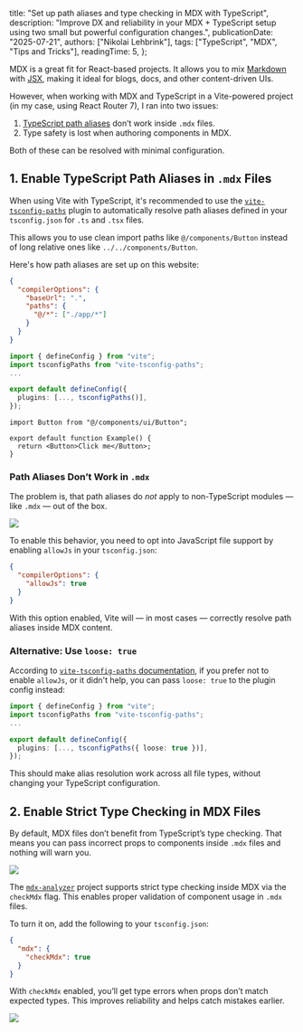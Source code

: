 
  title: "Set up path aliases and type checking in MDX with TypeScript",
  description:
    "Improve DX and reliability in your MDX + TypeScript setup using two small but powerful configuration changes.",
  publicationDate: "2025-07-21",
  authors: ["Nikolai Lehbrink"],
  tags: ["TypeScript", "MDX", "Tips and Tricks"],
  readingTime: 5,
};

MDX is a great fit for React-based projects. It allows you to mix [Markdown](https://de.wikipedia.org/wiki/Markdown#:~:text=Markdown%20ist%20eine%20vereinfachte%20Auszeichnungssprache,bei%20der%20Entwicklung%20der%20Syntax.) with [JSX](https://react.dev/learn/writing-markup-with-jsx), making it ideal for blogs, docs, and other content-driven UIs.

However, when working with MDX and TypeScript in a Vite-powered project (in my case, using React Router 7), I ran into two issues:

1. [TypeScript path aliases](https://dev.to/larswaechter/path-aliases-with-typescript-in-nodejs-4353) don’t work inside `.mdx` files.
2. Type safety is lost when authoring components in MDX.

Both of these can be resolved with minimal configuration.

## 1. Enable TypeScript Path Aliases in `.mdx` Files

When using Vite with TypeScript, it's recommended to use the [`vite-tsconfig-paths`](https://github.com/aleclarson/vite-tsconfig-paths) plugin to automatically resolve path aliases defined in your `tsconfig.json` for `.ts` and `.tsx` files.

This allows you to use clean import paths like `@/components/Button` instead of long relative ones like `../../components/Button`.

Here's how path aliases are set up on this website:

```json filename="portfolio/tsconfig.json"
{
  "compilerOptions": {
    "baseUrl": ".",
    "paths": {
      "@/*": ["./app/*"]
    }
  }
}
```

```ts filename="portfolio/vite.config.ts"
import { defineConfig } from "vite";
import tsconfigPaths from "vite-tsconfig-paths";
...

export default defineConfig({
  plugins: [..., tsconfigPaths()],
});
```

```tsx filename="portfolio/app/routes/example.tsx"
import Button from "@/components/ui/Button";

export default function Example() {
  return <Button>Click me</Button>;
}
```

### Path Aliases Don’t Work in `.mdx`

The problem is, that path aliases do _not_ apply to non-TypeScript modules — like `.mdx` — out of the box.

<Image
  src={errorMessage}
  width={750}
  height={146}
  caption="Path aliases do not work in MDX files out of the box — leading to an error when importing components"
/>

To enable this behavior, you need to opt into JavaScript file support by enabling `allowJs` in your `tsconfig.json`:

```json
{
  "compilerOptions": {
    "allowJs": true
  }
}
```

With this option enabled, Vite will — in most cases — correctly resolve path aliases inside MDX content.

### Alternative: Use `loose: true`

According to [`vite-tsconfig-paths` documentation](https://github.com/aleclarson/vite-tsconfig-paths?tab=readme-ov-file#%EF%B8%8F-non-typescript-modules-need-special-configuration), if you prefer not to enable `allowJs`, or it didn't help, you can pass `loose: true` to the plugin config instead:

```ts filename="vite.config.ts"
import { defineConfig } from "vite";
import tsconfigPaths from "vite-tsconfig-paths";
...

export default defineConfig({
  plugins: [..., tsconfigPaths({ loose: true })],
});
```

This should make alias resolution work across all file types, without changing your TypeScript configuration.

## 2. Enable Strict Type Checking in MDX Files

By default, MDX files don’t benefit from TypeScript’s type checking. That means you can pass incorrect props to components inside `.mdx` files and nothing will warn you.

<Image
  src={withoutTypeCheck}
  width={750}
  height={335}
  caption="Without type checking enabled, props can be passed incorrectly to components in MDX without any warnings or errors"
/>

The [`mdx-analyzer`](https://github.com/mdx-js/mdx-analyzer) project supports strict type checking inside MDX via the `checkMdx` flag. This enables proper validation of component usage in `.mdx` files.

To turn it on, add the following to your `tsconfig.json`:

```json filename="tsconfig.json"
{
  "mdx": {
    "checkMdx": true
  }
}
```

With `checkMdx` enabled, you’ll get type errors when props don’t match expected types. This improves reliability and helps catch mistakes earlier.

<Image
  src={withTypeCheck}
  width={750}
  height={574}
  caption="With type checking enabled, invalid props in MDX trigger a clear error message"
/>
